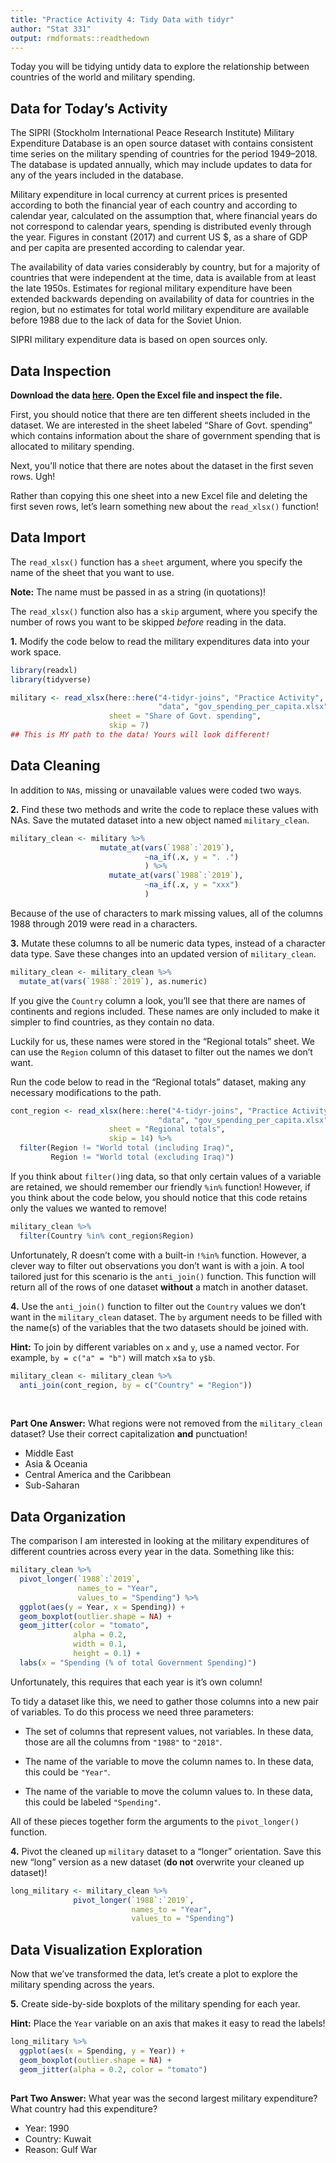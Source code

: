 ```yaml
---
title: "Practice Activity 4: Tidy Data with tidyr"
author: "Stat 331"
output: rmdformats::readthedown
---
```


Today you will be tidying untidy data to explore the relationship between 
countries of the world and military spending. 

## Data for Today's Activity  

The SIPRI (Stockholm International Peace Research Institute) Military Expenditure
Database is an open source dataset with contains consistent time series on the 
military spending of countries for the period 1949–2018. The database is updated
annually, which may include updates to data for any of the years included in the
database.

Military expenditure in local currency at current prices is presented according
to both the financial year of each country and according to calendar year, 
calculated on the assumption that, where financial years do not correspond to 
calendar years, spending is distributed evenly through the year. 
Figures in constant (2017) and current US $, as a share of GDP and per capita 
are presented according to calendar year. 

The availability of data varies considerably by country, but for a majority of 
countries that were independent at the time, data is available from at least the
late 1950s. Estimates for regional military expenditure have been extended 
backwards depending on availability of data for countries in the region, but no 
estimates for total world military expenditure are available before 1988 due to 
the lack of data for the Soviet Union.

SIPRI military expenditure data is based on open sources only.


## Data Inspection

__Download the data [here](). Open the Excel file and inspect the file.__ 

First, you should notice that there are ten different sheets included in the 
dataset. We are interested in the sheet labeled "Share of Govt. spending" which 
contains information about the share of government spending that is allocated to
military spending. 

Next, you'll notice that there are notes about the dataset in the first seven
rows. Ugh! 

Rather than copying this one sheet into a new Excel file and deleting the first 
seven rows, let's learn something new about the `read_xlsx()` function! 


## Data Import

The `read_xlsx()` function has a `sheet` argument, where you specify the name of
the sheet that you want to use.  

**Note:** The name must be passed in as a string (in quotations)!

The `read_xlsx()` function also has a `skip` argument, where you specify the 
number of rows you want to be skipped *before* reading in the data.

__1.__ Modify the code below to read the military expenditures data into your
work space. 

```r
library(readxl) 
library(tidyverse)

military <- read_xlsx(here::here("4-tidyr-joins", "Practice Activity", 
                                 "data", "gov_spending_per_capita.xlsx"), 
                      sheet = "Share of Govt. spending", 
                      skip = 7)
## This is MY path to the data! Yours will look different! 
```

## Data Cleaning 

In addition to `NA`s, missing or unavailable values were coded two ways.

__2.__ Find these two methods and write the code to replace these values with
NAs. Save the mutated dataset into a new object named `military_clean`.  


```r
military_clean <- military %>% 
                    mutate_at(vars(`1988`:`2019`),
                              ~na_if(.x, y = ". .")
                              ) %>%
                      mutate_at(vars(`1988`:`2019`),
                              ~na_if(.x, y = "xxx")
                              )
```


Because of the use of characters to mark missing values, all of the 
columns 1988 through 2019 were read in a characters. 

__3.__ Mutate these columns to all be numeric data types, instead of a character
data type. Save these changes into an updated version of `military_clean`.  


```r
military_clean <- military_clean %>% 
  mutate_at(vars(`1988`:`2019`), as.numeric) 
```

If you give the `Country` column a look, you'll see that there are names
of continents and regions included. These names are only included to make it 
simpler to find countries, as they contain no data. 

Luckily for us, these names were stored in the "Regional totals" sheet. We can 
use the `Region` column of this dataset to filter out the names we don't want. 

Run the code below to read in the "Regional totals" dataset, making any 
necessary modifications to the path. 

```r
cont_region <- read_xlsx(here::here("4-tidyr-joins", "Practice Activity", 
                                 "data", "gov_spending_per_capita.xlsx"), 
                      sheet = "Regional totals", 
                      skip = 14) %>% 
  filter(Region != "World total (including Iraq)", 
         Region != "World total (excluding Iraq)")

```


If you think about `filter()`ing data, so that only certain values of a variable 
are retained, we should remember our friendly `%in%` function! However, if you
think about the code below, you should notice that this code retains only the 
values we wanted to remove! 

```r
military_clean %>% 
  filter(Country %in% cont_region$Region)
```


Unfortunately, R doesn't come with a built-in `!%in%` function. However, a
clever way to filter out observations you don't want is with a join. A tool 
tailored just for this scenario is the `anti_join()` function. This function 
will return all of the rows of one dataset **without** a match in another 
dataset. 

__4.__ Use the `anti_join()` function to filter out the `Country` values we 
don't want in the `military_clean` dataset. The `by` argument needs to be 
filled with the name(s) of the variables that the two datasets should be joined 
with. 

**Hint:** To join by different variables on `x` and `y`, use a named vector. For
example, `by = c("a" = "b")` will match `x$a` to `y$b`.

```r
military_clean <- military_clean %>% 
  anti_join(cont_region, by = c("Country" = "Region"))
```

</br>

__Part One Answer:__ What regions were not removed from the `military_clean` 
dataset? Use their correct capitalization **and** punctuation! 

- Middle East
- Asia & Oceania
- Central America and the Caribbean
- Sub-Saharan

## Data Organization

The comparison I am interested in looking at the military expenditures of 
different countries across every year in the data. Something like this:  

```r
military_clean %>%  
  pivot_longer(`1988`:`2019`,
               names_to = "Year", 
               values_to = "Spending") %>% 
  ggplot(aes(y = Year, x = Spending)) + 
  geom_boxplot(outlier.shape = NA) + 
  geom_jitter(color = "tomato", 
              alpha = 0.2, 
              width = 0.1, 
              height = 0.1) + 
  labs(x = "Spending (% of total Government Spending)")
```

Unfortunately, this requires that each year is it's own column! 

To tidy a dataset like this, we need to gather those columns into a new pair of
variables. To do this process we need three parameters:  

* The set of columns that represent values, not variables. In these data, those
are all the columns from `"1988"` to `"2018"`.  

* The name of the variable to move the column names to. In these data, this 
could be `"Year"`. 

* The name of the variable to move the column values to. In these data, this 
could be labeled `"Spending"`. 

All of these pieces together form the arguments to the `pivot_longer()`
function. 


__4.__ Pivot the cleaned up `military` dataset to a "longer" orientation. Save 
this new "long" version as a new dataset (**do not** overwrite your cleaned 
up dataset)!

```r
long_military <- military_clean %>%  
              pivot_longer(`1988`:`2019`,
                           names_to = "Year",
                           values_to = "Spending")

```


## Data Visualization Exploration  

Now that we've transformed the data, let's create a plot to explore the military 
spending across the years.   

__5.__ Create side-by-side boxplots of the military spending for each year. 

**Hint:** Place the `Year` variable on an axis that makes it easy to read the 
labels! 

```r

long_military %>% 
  ggplot(aes(x = Spending, y = Year)) + 
  geom_boxplot(outlier.shape = NA) + 
  geom_jitter(alpha = 0.2, color = "tomato")
  
```


__Part Two Answer:__ What year was the second largest military expenditure? 
What country had this expenditure? 


- Year: 1990
- Country: Kuwait
- Reason: Gulf War

